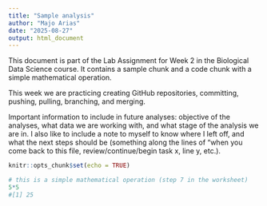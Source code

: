 ```yaml
---
title: "Sample analysis"
author: "Majo Arias"
date: "2025-08-27"
output: html_document
---
```


This document is part of the Lab Assignment for Week 2 in the Biological Data Science course. It contains a sample chunk and a code chunk with a simple mathematical operation. 

This week we are practicing creating GitHub repositories, committing, pushing, pulling, branching, and merging.

Important information to include in future analyses: objective of the analyses, what data we are working with, and what stage of the analysis we are in. I also like to include a note to myself to know where I left off, and what the next steps should be (something along the lines of "when you come back to this file, review/continue/begin task x, line y, etc.). 


```r
knitr::opts_chunk$set(echo = TRUE)
```


```r
# this is a simple mathematical operation (step 7 in the worksheet)
5*5
#[1] 25
```


